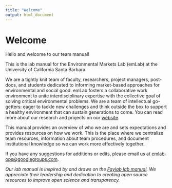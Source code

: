 ```yaml
---
title: "Welcome"
output: html_document
---
```


# Welcome

Hello and welcome to our team manual! 

This is the lab manual for the Environmental Markets Lab (emLab) at the University of California Santa Barbara.

We are a tightly knit team of faculty, researchers, project managers, post-docs, and students dedicated to informing market-based approaches for environmental and social good. emLab fosters a collaborative work environment to unite interdisciplinary expertise with the collective goal of solving critical environmental problems. We are a team of intellectual go-getters: eager to tackle new challenges and think outside the box to support a healthy environment that can sustain generations to come. You can read more about our research and projects on our [website](https://emlab.msi.ucsb.edu/). 

This manual provides an overview of who we are and sets expectations and provides resources on how we work. This is the place where we centralize team resources, information about team procedures, and document institutional knowledge so we can work more effectively together.

If you have any suggestions for additions or edits, please email us at [emlab-ops@googlegroups.com](mailto:emlab-ops@googlegroups.com). 

*Our lab manual is inspired by and draws on the [Faylab lab manual](https://thefaylab.github.io/lab-manual/). We appreciate their leadership and dedication to creating open source resources to improve open science and transparency.* 